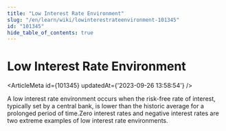 ```yaml
---
title: "Low Interest Rate Environment"
slug: "/en/learn/wiki/lowinterestrateenvironment-101345"
id: "101345"
hide_table_of_contents: true
---
```



# Low Interest Rate Environment

<ArticleMeta id={101345} updatedAt={'2023-09-26 13:58:54'} />
<div className='border-solid border-b border-t-0 my-4 border-[var(--ifm-color-gray-300)]' />

A low interest rate environment occurs when the risk-free rate of interest, typically set by a central bank, is lower than the historic average for a prolonged period of time.Zero interest rates and negative interest rates are two extreme examples of low interest rate environments.
